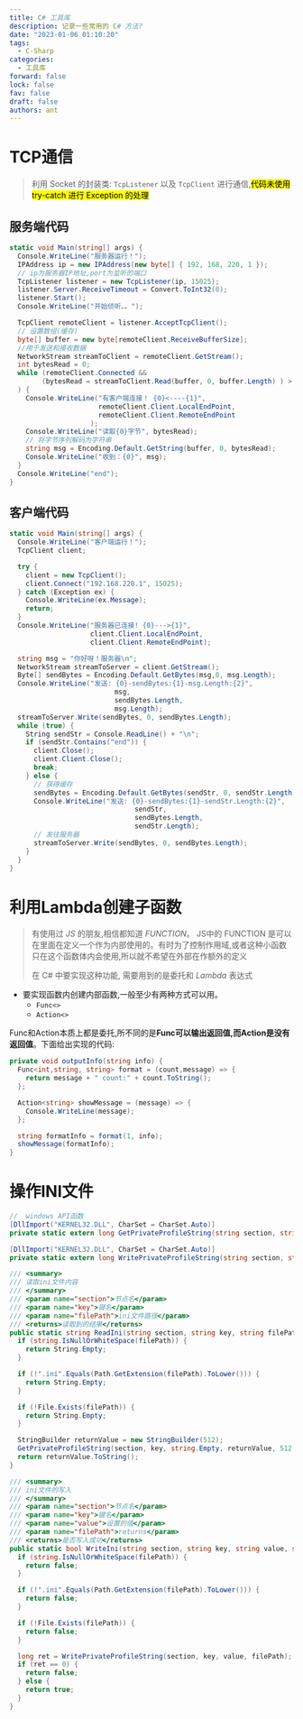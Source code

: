 ```yaml
---
title: C# 工具库
description: 记录一些常用的 C# 方法?
date: "2023-01-06 01:10:20"
tags:
  - C-Sharp
categories:
  - 工具库
forward: false
lock: false
fav: false
draft: false
authors: ant
---
```



# TCP通信
> 利用 Socket 的封装类: `TcpListener` 以及 `TcpClient` 进行通信,<mark>代码未使用 try-catch 进行 Exception 的处理</mark>

## 服务端代码

```c#
static void Main(string[] args) {
  Console.WriteLine("服务器运行！");
  IPAddress ip = new IPAddress(new byte[] { 192, 168, 220, 1 });
  // ip为服务器IP地址,port为监听的端口
  TcpListener listener = new TcpListener(ip, 15025);
  listener.Server.ReceiveTimeout = Convert.ToInt32(0);
  listener.Start();
  Console.WriteLine("开始侦听。。");

  TcpClient remoteClient = listener.AcceptTcpClient();
  // 设置数组(缓存)
  byte[] buffer = new byte[remoteClient.ReceiveBufferSize];
  //用于发送和接收数据
  NetworkStream streamToClient = remoteClient.GetStream();
  int bytesRead = 0;
  while (remoteClient.Connected &&
        (bytesRead = streamToClient.Read(buffer, 0, buffer.Length) ) > 0
  ) {
    Console.WriteLine("有客户端连接！ {0}<----{1}",
                      remoteClient.Client.LocalEndPoint,
                      remoteClient.Client.RemoteEndPoint
                    );
    Console.WriteLine("读取{0}字节", bytesRead);
    // 将字节序列解码为字符串
    string msg = Encoding.Default.GetString(buffer, 0, bytesRead);
    Console.WriteLine("收到：{0}", msg);
  }
  Console.WriteLine("end");
}
```

## 客户端代码

```c#
static void Main(string[] args) {
  Console.WriteLine("客户端运行！");
  TcpClient client;

  try {
    client = new TcpClient();
    client.Connect("192.168.220.1", 15025);
  } catch (Exception ex) {
    Console.WriteLine(ex.Message);
    return;
  }
  Console.WriteLine("服务器已连接! {0}--->{1}",
                    client.Client.LocalEndPoint,
                    client.Client.RemoteEndPoint);

  string msg = "你好呀！服务器\n";
  NetworkStream streamToServer = client.GetStream();
  Byte[] sendBytes = Encoding.Default.GetBytes(msg,0, msg.Length);
  Console.WriteLine("发送: {0}-sendBytes:{1}-msg.Length:{2}",
                          msg,
                          sendBytes.Length,
                          msg.Length);
  streamToServer.Write(sendBytes, 0, sendBytes.Length);
  while (true) {
    String sendStr = Console.ReadLine() + "\n";
    if (sendStr.Contains("end")) {
      client.Close();
      client.Client.Close();
      break;
    } else {
      // 获得缓存
      sendBytes = Encoding.Default.GetBytes(sendStr, 0, sendStr.Length);
      Console.WriteLine("发送: {0}-sendBytes:{1}-sendStr.Length:{2}",
                               sendStr,
                               sendBytes.Length,
                               sendStr.Length);
      // 发往服务器
      streamToServer.Write(sendBytes, 0, sendBytes.Length);
    }
  }
}
```

# 利用Lambda创建子函数

> 有使用过 *JS* 的朋友,相信都知道 *FUNCTION*。
> JS中的 FUNCTION 是可以在里面在定义一个作为内部使用的。有时为了控制作用域,或者这种小函数只在这个函数体内会使用,所以就不希望在外部在作额外的定义
>
> 在 C# 中要实现这种功能, 需要用到的是委托和 *Lambda* 表达式

- 要实现函数内创建内部函数,一般至少有两种方式可以用。
  - `Func<>`
  - `Action<>`

Func和Action本质上都是委托,所不同的是**Func可以输出返回值,而Action是没有返回值**。下面给出实现的代码:

```c#
private void outputInfo(string info) {
  Func<int,string, string> format = (count,message) => {
    return message + " count:" + count.ToString();
  };

  Action<string> showMessage = (message) => {
    Console.WriteLine(message);
  };

  string formatInfo = format(1, info);
  showMessage(formatInfo);
}
```

# 操作INI文件

```c#
//  windows API函数
[DllImport("KERNEL32.DLL", CharSet = CharSet.Auto)]
private static extern long GetPrivateProfileString(string section, string key, string defaultValue, StringBuilder returnValue, int size, string filePath);

[DllImport("KERNEL32.DLL", CharSet = CharSet.Auto)]
private static extern long WritePrivateProfileString(string section, string key, string val, string filePath);

/// <summary>
/// 读取ini文件内容
/// </summary>
/// <param name="section">节点名</param>
/// <param name="key">键名</param>
/// <param name="filePath">ini文件路径</param>
/// <returns>读取到的结果</returns>
public static string ReadIni(string section, string key, string filePath) {
  if (string.IsNullOrWhiteSpace(filePath)) {
    return String.Empty;
  }

  if (!".ini".Equals(Path.GetExtension(filePath).ToLower())) {
    return String.Empty;
  }

  if (!File.Exists(filePath)) {
    return String.Empty;
  }

  StringBuilder returnValue = new StringBuilder(512);
  GetPrivateProfileString(section, key, string.Empty, returnValue, 512, filePath);
  return returnValue.ToString();
}

/// <summary>
/// ini文件的写入
/// </summary>
/// <param name="section">节点名</param>
/// <param name="key">键名</param>
/// <param name="value">设置的值</param>
/// <param name="filePath">returns</param>
/// <returns>是否写入成功</returns>
public static bool WriteIni(string section, string key, string value, string filePath) {
  if (string.IsNullOrWhiteSpace(filePath)) {
    return false;
  }

  if (!".ini".Equals(Path.GetExtension(filePath).ToLower())) {
    return false;
  }

  if (!File.Exists(filePath)) {
    return false;
  }

  long ret = WritePrivateProfileString(section, key, value, filePath);
  if (ret == 0) {
    return false;
  } else {
    return true;
  }
}
```
